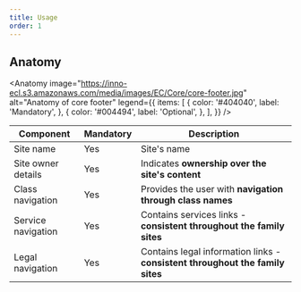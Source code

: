 ```yaml
---
title: Usage
order: 1
---
```



## Anatomy

<Anatomy
  image="https://inno-ecl.s3.amazonaws.com/media/images/EC/Core/core-footer.jpg"
  alt="Anatomy of core footer"
  legend={{
    items: [
      {
        color: '#404040',
        label: 'Mandatory',
      },
      {
        color: '#004494',
        label: 'Optional',
      },
    ],
  }}
/>

| Component          | Mandatory | Description                                                                   |
| ------------------ | --------- | ----------------------------------------------------------------------------- |
| Site name          | Yes       | Site's name                                                                   |
| Site owner details | Yes       | Indicates **ownership over the site's content**                               |
| Class navigation   | Yes       | Provides the user with **navigation through class names**                     |
| Service navigation | Yes       | Contains services links - **consistent throughout the family sites**          |
| Legal navigation   | Yes       | Contains legal information links - **consistent throughout the family sites** |
